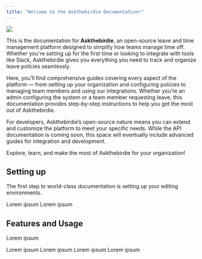 ```yaml
---
title: "Welcome to the Askthebirdie Documentation!"
---
```


![](Horizontal.png)

This is the documentation for **Askthebirdie**, an open-source leave and time management platform designed to simplify how teams manage time off. Whether you're setting up for the first time or looking to integrate with tools like Slack, Askthebirdie gives you everything you need to track and organize leave policies seamlessly.

Here, you’ll find comprehensive guides covering every aspect of the platform — from setting up your organization and configuring policies to managing team members and using our integrations. Whether you’re an admin configuring the system or a team member requesting leave, this documentation provides step-by-step instructions to help you get the most out of Askthebirdie.

For developers, Askthebirdie’s open-source nature means you can extend and customize the platform to meet your specific needs. While the API documentation is coming soon, this space will eventually include advanced guides for integration and development.

Explore, learn, and make the most of Askthebirdie for your organization!



## Setting up

The first step to world-class documentation is setting up your editing environments.

<CardGroup cols={2}>
  <Card title="Installation" icon="pen-to-square" href="https://mintlify.com/docs/quickstart">
    Lorem ipsum
  </Card>

  <Card title="Getting Started" icon="image" href="https://mintlify.com/docs/development">
    Lorem ipsum
  </Card>
</CardGroup>

## Features and Usage

Lorem ipsum

<CardGroup cols={2}>
  <Card title="Home" icon="palette" href="https://mintlify.com/docs/settings/global">
    Lorem ipsum
  </Card>

  <Card title="User Management" icon="code" href="https://mintlify.com/docs/api-playground/openapi">
    Lorem ipsum
  </Card>

  <Card title="Leave Management" icon="screwdriver-wrench" href="https://mintlify.com/docs/components/accordion">
    Lorem ipsum
  </Card>

  <Card title="Integrations" icon="stars" href="https://mintlify.com/customers">
    Lorem ipsum
  </Card>
</CardGroup>